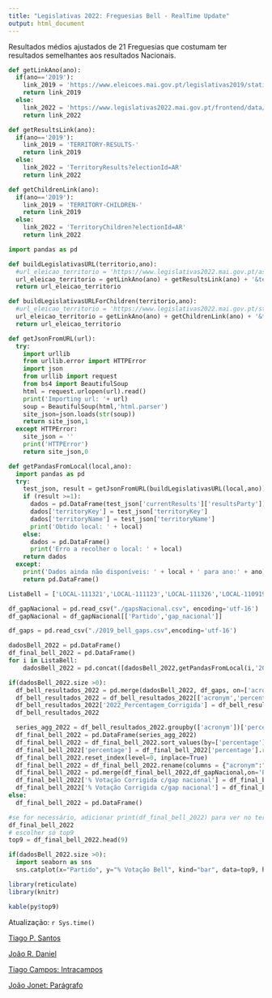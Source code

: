 ```yaml
---
title: "Legislativas 2022: Freguesias Bell - RealTime Update"
output: html_document
---
```

Resultados médios ajustados de 21 Freguesias que costumam ter resultados semelhantes aos resultados Nacionais.



```python

def getLinkAno(ano):
  if(ano=='2019'):
    link_2019 = 'https://www.eleicoes.mai.gov.pt/legislativas2019/static-data/'
    return link_2019
  else:
    link_2022 = 'https://www.legislativas2022.mai.gov.pt/frontend/data/'
    return link_2022

def getResultsLink(ano):
  if(ano=='2019'):
    link_2019 = 'TERRITORY-RESULTS-'
    return link_2019
  else:
    link_2022 = 'TerritoryResults?electionId=AR'
    return link_2022

def getChildrenLink(ano):
  if(ano=='2019'):
    link_2019 = 'TERRITORY-CHILDREN-'
    return link_2019
  else:
    link_2022 = 'TerritoryChildren?electionId=AR'
    return link_2022

import pandas as pd

def buildLegislativasURL(territorio,ano):
  #url_eleicao_territorio = 'https://www.legislativas2022.mai.gov.pt/assets/static/territory-results/TERRITORY-RESULTS-' + territorio + '-AR.json'
  url_eleicao_territorio = getLinkAno(ano) + getResultsLink(ano) + '&territoryKey=' + territorio
  return url_eleicao_territorio

def buildLegislativasURLForChildren(territorio,ano):
  #url_eleicao_territorio = 'https://www.legislativas2022.mai.gov.pt/static-data/territory-results/TERRITORY-RESULTS-' + territorio + '-AR.json'
  url_eleicao_territorio = getLinkAno(ano) + getChildrenLink(ano) + '&territoryKey=' + territorio 
  return url_eleicao_territorio

def getJsonFromURL(url):
  try:
    import urllib
    from urllib.error import HTTPError
    import json
    from urllib import request
    from bs4 import BeautifulSoup
    html = request.urlopen(url).read()
    print('Importing url: '+ url)
    soup = BeautifulSoup(html,'html.parser')
    site_json=json.loads(str(soup))
    return site_json,1
  except HTTPError:
    site_json = ''
    print('HTTPError')
    return site_json,0

def getPandasFromLocal(local,ano):
  import pandas as pd
  try:
    test_json, result = getJsonFromURL(buildLegislativasURL(local,ano))
    if (result >=1):
      dados = pd.DataFrame(test_json['currentResults']['resultsParty'])
      dados['territoryKey'] = test_json['territoryKey']
      dados['territoryName'] = test_json['territoryName']
      print('Obtido local: ' + local)
    else:
      dados = pd.DataFrame()
      print('Erro a recolher o local: ' + local)
    return dados
  except:
    print('Dados ainda não disponíveis: ' + local + ' para ano:' + ano)
    return pd.DataFrame()

ListaBell = ['LOCAL-111321','LOCAL-111123','LOCAL-111326','LOCAL-110919','LOCAL-110921','LOCAL-111127', 'LOCAL-131602', 'LOCAL-131811', 'LOCAL-130415', 'LOCAL-130736', 'LOCAL-030813', 'LOCAL-030351', 'LOCAL-150303','LOCAL-151210','LOCAL-010801', 'LOCAL-010706', 'LOCAL-100121', 'LOCAL-141202', 'LOCAL-080812', 'LOCAL-060334', 'LOCAL-181623']

df_gapNacional = pd.read_csv("./gapsNacional.csv", encoding='utf-16')
df_gapNacional = df_gapNacional[['Partido','gap_nacional']]

df_gaps = pd.read_csv("./2019_bell_gaps.csv",encoding='utf-16')

dadosBell_2022 = pd.DataFrame()
df_final_bell_2022 = pd.DataFrame()
for i in ListaBell:
    dadosBell_2022 = pd.concat([dadosBell_2022,getPandasFromLocal(i,'2022')]) #change para 2022

if(dadosBell_2022.size >0):
  df_bell_resultados_2022 = pd.merge(dadosBell_2022, df_gaps, on=['acronym','territoryKey','territoryName'], how='left')
  df_bell_resultados_2022 = df_bell_resultados_2022[['acronym','percentage','territoryKey','territoryName','gapToResult']]
  df_bell_resultados_2022['2022_Percentagem_Corrigida'] = df_bell_resultados_2022['percentage'] + df_bell_resultados_2022['gapToResult']
  df_bell_resultados_2022

  series_agg_2022 = df_bell_resultados_2022.groupby(['acronym'])['percentage'].mean()
  df_final_bell_2022 = pd.DataFrame(series_agg_2022)
  df_final_bell_2022 = df_final_bell_2022.sort_values(by=['percentage'],ascending=False)
  df_final_bell_2022['percentage'] = df_final_bell_2022['percentage'].round(2)
  df_final_bell_2022.reset_index(level=0, inplace=True)
  df_final_bell_2022 = df_final_bell_2022.rename(columns = {"acronym":"Partido", "percentage":"% Votação Bell"})
  df_final_bell_2022 = pd.merge(df_final_bell_2022,df_gapNacional,on='Partido', how='left')
  df_final_bell_2022['% Votação Corrigida c/gap nacional'] = df_final_bell_2022['% Votação Bell'] + df_final_bell_2022['gap_nacional']
  df_final_bell_2022['% Votação Corrigida c/gap nacional'] = df_final_bell_2022['% Votação Corrigida c/gap nacional'].round(2)
else:
  df_final_bell_2022 = pd.DataFrame()

#se for necessário, adicionar print(df_final_bell_2022) para ver no terminal a tabela
df_final_bell_2022
# escolher só top9
top9 = df_final_bell_2022.head(9)

if(dadosBell_2022.size >0):
  import seaborn as sns
  sns.catplot(x="Partido", y="% Votação Bell", kind="bar", data=top9, height=6.5, aspect=3)


```

``` r
library(reticulate)
library(knitr)

kable(py$top9)

```

Atualização: `r Sys.time()`

[Tiago P. Santos](https://twitter.com/tpalasantos)

[João R. Daniel](https://twitter.com/j_r_daniel)

[Tiago Campos: Intracampos](https://twitter.com/intracampos)

[João Jonet: Parágrafo](https://twitter.com/jm_jonet)

<script src='https://storage.ko-fi.com/cdn/scripts/overlay-widget.js'></script>
<script>
  kofiWidgetOverlay.draw('jrdaniel38137', {
    'type': 'floating-chat',
    'floating-chat.donateButton.text': 'Support Us',
    'floating-chat.donateButton.background-color': '#00b9fe',
    'floating-chat.donateButton.text-color': '#fff'
  });
</script>